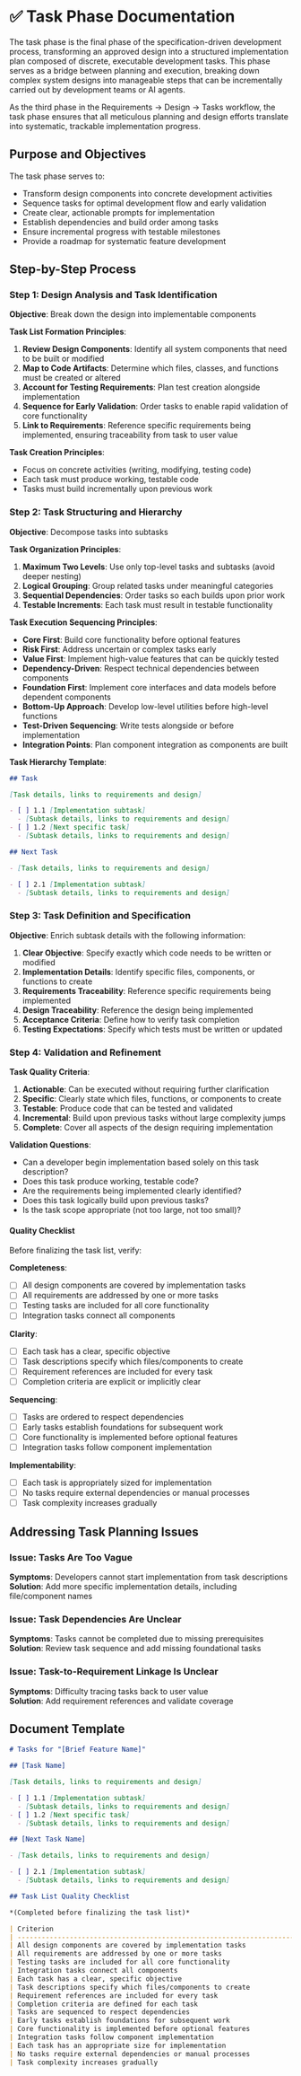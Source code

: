 # ✅ Task Phase Documentation

The task phase is the final phase of the specification-driven development process, transforming an approved design into a structured implementation plan composed of discrete, executable development tasks. This phase serves as a bridge between planning and execution, breaking down complex system designs into manageable steps that can be incrementally carried out by development teams or AI agents.

As the third phase in the Requirements → Design → Tasks workflow, the task phase ensures that all meticulous planning and design efforts translate into systematic, trackable implementation progress.

## Purpose and Objectives

The task phase serves to:

- Transform design components into concrete development activities  
- Sequence tasks for optimal development flow and early validation  
- Create clear, actionable prompts for implementation  
- Establish dependencies and build order among tasks  
- Ensure incremental progress with testable milestones  
- Provide a roadmap for systematic feature development  

## Step-by-Step Process

### Step 1: Design Analysis and Task Identification

**Objective**: Break down the design into implementable components

**Task List Formation Principles**:

1. **Review Design Components**: Identify all system components that need to be built or modified  
2. **Map to Code Artifacts**: Determine which files, classes, and functions must be created or altered  
3. **Account for Testing Requirements**: Plan test creation alongside implementation  
4. **Sequence for Early Validation**: Order tasks to enable rapid validation of core functionality  
5. **Link to Requirements**: Reference specific requirements being implemented, ensuring traceability from task to user value  

**Task Creation Principles**:

- Focus on concrete activities (writing, modifying, testing code)  
- Each task must produce working, testable code  
- Tasks must build incrementally upon previous work  

### Step 2: Task Structuring and Hierarchy

**Objective**: Decompose tasks into subtasks

**Task Organization Principles**:

1. **Maximum Two Levels**: Use only top-level tasks and subtasks (avoid deeper nesting)  
2. **Logical Grouping**: Group related tasks under meaningful categories  
3. **Sequential Dependencies**: Order tasks so each builds upon prior work  
4. **Testable Increments**: Each task must result in testable functionality  

**Task Execution Sequencing Principles**:

- **Core First**: Build core functionality before optional features  
- **Risk First**: Address uncertain or complex tasks early  
- **Value First**: Implement high-value features that can be quickly tested  
- **Dependency-Driven**: Respect technical dependencies between components  
- **Foundation First**: Implement core interfaces and data models before dependent components  
- **Bottom-Up Approach**: Develop low-level utilities before high-level functions  
- **Test-Driven Sequencing**: Write tests alongside or before implementation  
- **Integration Points**: Plan component integration as components are built  

**Task Hierarchy Template**:

```markdown
## Task

[Task details, links to requirements and design]

- [ ] 1.1 [Implementation subtask]
  - [Subtask details, links to requirements and design]
- [ ] 1.2 [Next specific task]
  - [Subtask details, links to requirements and design]

## Next Task

- [Task details, links to requirements and design]

- [ ] 2.1 [Implementation subtask]
  - [Subtask details, links to requirements and design]
```

### Step 3: Task Definition and Specification

**Objective**: Enrich subtask details with the following information:

1. **Clear Objective**: Specify exactly which code needs to be written or modified  
2. **Implementation Details**: Identify specific files, components, or functions to create  
3. **Requirements Traceability**: Reference specific requirements being implemented  
4. **Design Traceability**: Reference the design being implemented  
5. **Acceptance Criteria**: Define how to verify task completion  
6. **Testing Expectations**: Specify which tests must be written or updated  

### Step 4: Validation and Refinement

**Task Quality Criteria**:

1. **Actionable**: Can be executed without requiring further clarification  
2. **Specific**: Clearly state which files, functions, or components to create  
3. **Testable**: Produce code that can be tested and validated  
4. **Incremental**: Build upon previous tasks without large complexity jumps  
5. **Complete**: Cover all aspects of the design requiring implementation  

**Validation Questions**:

- Can a developer begin implementation based solely on this task description?  
- Does this task produce working, testable code?  
- Are the requirements being implemented clearly identified?  
- Does this task logically build upon previous tasks?  
- Is the task scope appropriate (not too large, not too small)?  

#### Quality Checklist

Before finalizing the task list, verify:

**Completeness**:

- [ ] All design components are covered by implementation tasks  
- [ ] All requirements are addressed by one or more tasks  
- [ ] Testing tasks are included for all core functionality  
- [ ] Integration tasks connect all components  

**Clarity**:

- [ ] Each task has a clear, specific objective  
- [ ] Task descriptions specify which files/components to create  
- [ ] Requirement references are included for every task  
- [ ] Completion criteria are explicit or implicitly clear  

**Sequencing**:

- [ ] Tasks are ordered to respect dependencies  
- [ ] Early tasks establish foundations for subsequent work  
- [ ] Core functionality is implemented before optional features  
- [ ] Integration tasks follow component implementation  

**Implementability**:

- [ ] Each task is appropriately sized for implementation  
- [ ] No tasks require external dependencies or manual processes  
- [ ] Task complexity increases gradually  

## Addressing Task Planning Issues

### Issue: Tasks Are Too Vague

**Symptoms**: Developers cannot start implementation from task descriptions  
**Solution**: Add more specific implementation details, including file/component names  

### Issue: Task Dependencies Are Unclear

**Symptoms**: Tasks cannot be completed due to missing prerequisites  
**Solution**: Review task sequence and add missing foundational tasks  

### Issue: Task-to-Requirement Linkage Is Unclear

**Symptoms**: Difficulty tracing tasks back to user value  
**Solution**: Add requirement references and validate coverage  

## Document Template

```md
# Tasks for "[Brief Feature Name]"

## [Task Name]

[Task details, links to requirements and design]

- [ ] 1.1 [Implementation subtask]
  - [Subtask details, links to requirements and design]
- [ ] 1.2 [Next specific task]
  - [Subtask details, links to requirements and design]

## [Next Task Name]

- [Task details, links to requirements and design]

- [ ] 2.1 [Implementation subtask]
  - [Subtask details, links to requirements and design]

## Task List Quality Checklist

*(Completed before finalizing the task list)*

| Criterion                                                                 | Completed | Comment |
| ------------------------------------------------------------------------- | --------- | ------- |
| All design components are covered by implementation tasks                 | ☐         |         |
| All requirements are addressed by one or more tasks                       | ☐         |         |
| Testing tasks are included for all core functionality                     | ☐         |         |
| Integration tasks connect all components                                 | ☐         |         |
| Each task has a clear, specific objective                                | ☐         |         |
| Task descriptions specify which files/components to create                | ☐         |         |
| Requirement references are included for every task                        | ☐         |         |
| Completion criteria are defined for each task                             | ☐         |         |
| Tasks are sequenced to respect dependencies                              | ☐         |         |
| Early tasks establish foundations for subsequent work                    | ☐         |         |
| Core functionality is implemented before optional features               | ☐         |         |
| Integration tasks follow component implementation                        | ☐         |         |
| Each task has an appropriate size for implementation                     | ☐         |         |
| No tasks require external dependencies or manual processes               | ☐         |         |
| Task complexity increases gradually                                      | ☐         |         |
```
